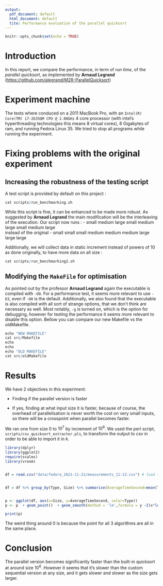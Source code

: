 ```yaml
---
output:
  pdf_document: default
  html_document: default
  tite: Performance evaluation of the parallel quicksort
---
```


```r
knitr::opts_chunk$set(echo = TRUE)
```

# Introduction
In this report, we compare the performance, in term of *run time*, of the *parallel quicksort*, as implemented by **Arnaud Legrand** ([https://github.com/alegrand/M2R-ParallelQuicksort](https://github.com/alegrand/M2R-ParallelQuicksort)) 

# Experiment machine 
The tests where conduced on a 2011 MacBook Pro, with an `Intel(R) Core(TM) i7-2635QM CPU @ 2.00GHz` 4 core processor (with intel's hyperthreading technologies this means 8 virtual cores), 8 Gigabytes of ram, and running Fedora Linux 35. We tried to stop all programs while running the experiment.

# Fixing problems with the original experiment

## Increasing the robustness of the testing script
A test script is provided by default on this project :

```r
cat scripts/run_benchmarking.sh
```

While this script is fine, it can be enhanced to be made more robust. As suggested by **Arnaud Legrand**  the main modification will be the interleaving of the execution. Our script now runs :
- small medium large small medium large small medium large  
instead of the original 
- small small small medium medium medium large large large

Additionally, we will collect data in static increment instead of powers of 10 as done originally, to have more data on all size :
```r
cat scripts/run_benchmarking2.sh 
```

## Modifying the `MakeFile` for optimisation
As pointed out by the professor **Arnaud Legrand** again the executable is compiled with `-O0`. For a performance test, it seems more relevant to use `-O3`, even if `-O0` is the default. Additionally, we also found that the executable is also compiled with all sort of strange options, that we don't think are necessary as well. Most notably, `-g` is turned on, which is the option for debugging, however for testing the performance it seems more relevant to disable this option. Bellow you can compare our new Makefile vs the oldMakefile.
 
```r
echo "NEW MAKEFILE"
cat src/Makefile
echo
echo
echo "OLD MAKEFILE" 
cat src/oldMakefile
```
 
# Results 
We have 2 objectives in this experiment:

- Finding if the parallel version is faster 

- If yes, finding at what input size it is faster, because of course, the overhead of parallelisation is never worth the cost on very small inputs, so there will be a crosspoint when parallel becomes faster.


We ran one from size $0$ to $10^7$ by increment of $10^6$. We used the perl script, `scripts/csv_quicksort_extractor.pls`, to transform the output to csv in order to be able to import it in `R`.

```r
library(dplyr)
library(ggplot2)
require(scales) 
library(vroom)


df = read.csv("data/fedora_2021-11-21/measurements_11:13.csv") # load the data from the CSV


df = df %>% group_by(Type, Size) %>% summarise(AverageTimeSecond=mean(Time)) # group by type and size and average the multiple runs


p <- ggplot(df, aes(x=Size, y=AverageTimeSecond, color=Type))
p <- p  + geom_point()  + geom_smooth(method = 'lm',formula = y ~I(x*log(x)))# we use geom smooth to get ?? TODO

print(p)


```
The weird thing around 0 is because the point for all 3 algorithms are all in the same place.

# Conclusion 

The parallel version becomes significantly faster than the built-in quicksort at around size $10^6$.
However it seems that it's slower than the custom sequential version at any size, and it gets slower and slower as the size gets larger.
